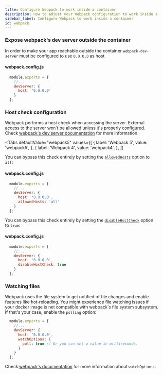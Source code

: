 ```yaml
---
title: Configure Webpack to work inside a container
description: How to adjust your Webpack configuration to work inside a Docker container
sidebar_label: Configure Webpack to work inside a container
id: webpack
---
```



### Expose webpack's dev server outside the container

In order to make your app reachable outside the container `webpack-dev-server` must be
configured to use `0.0.0.0` as host.

#### webpack.config.js
```js {4}
  module.exports = {
    //...
    devServer: {
      host: '0.0.0.0'
    }
  };
```

### Host check configuration

Webpack performs a host check when accessing the server. External access to the server won't be
allowed unless it's properly configured. Check [webpack's dev server documentation](https://webpack.js.org/configuration/dev-server)
for more information.

<Tabs
  defaultValue="webpack5"
  values={[
    { label: 'Webpack 5', value: 'webpack5', },
    { label: 'Webpack 4', value: 'webpack4', },
  ]}
>
<TabItem value="webpack5">

You can bypass this check entirely by setting
the [`allowedHosts`](https://webpack.js.org/configuration/dev-server/#devserverallowedhosts)
option to `all`:

#### webpack.config.js
```js {5}
  module.exports = {
    //...
    devServer: {
      host: '0.0.0.0',
      allowedHosts: 'all'
    }
  };
```

</TabItem>
<TabItem value="webpack4">

You can bypass this check entirely by setting
the [`disableHostCheck`](https://v4.webpack.js.org/configuration/dev-server/#devserverdisablehostcheck)
option to `true`:

#### webpack.config.js
```js {5}
  module.exports = {
    //...
    devServer: {
      host: '0.0.0.0',
      disableHostCheck: true
    }
  };
```

</TabItem>
</Tabs>

### Watching files

Webpack uses the file system to get notified of file changes and enable features like hot-reloading.
You might experience file watching issues if your docker image is not compatible with webpack's
file system subsystem. If that's your case, enable the `polling` option:


```js {6,7,8}
  module.exports = {
    //...
    devServer: {
      host: '0.0.0.0',
      watchOptions: {
        poll: true // Or you can set a value in milliseconds.
      }
    }
  };
```

Check [webpack's documentation](https://webpack.js.org/configuration/watch/#watchoptions)
for more information about `watchOptions`.
